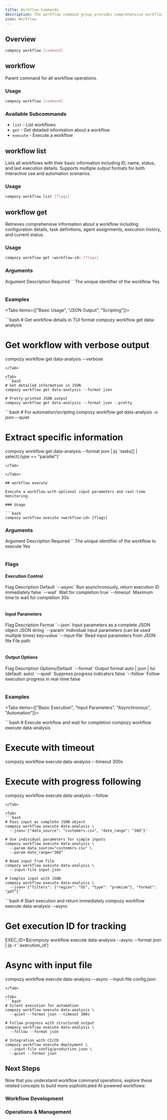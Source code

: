 ```yaml
---
title: Workflow Commands
description: The workflow command group provides comprehensive workflow management capabilities including listing, inspecting, and executing workflows. These commands form the core of workflow orchestration in Compozy.
icon: Workflow
---
```


## Overview

```bash
compozy workflow [command]
```


<FeatureCardList cols={3} size="sm">
  <FeatureCard
    title="List Workflows"
    description="Browse available workflows with pagination and filtering options"
    icon="List"
  />
  <FeatureCard
    title="Inspect Details"
    description="Get comprehensive workflow configurations, task definitions, and execution history"
    icon="Search"
  />
  <FeatureCard
    title="Execute Workflows"
    description="Run AI workflow orchestrations with real-time progress monitoring"
    icon="Play"
  />
</FeatureCardList>

## workflow

Parent command for all workflow operations.

### Usage

```bash
compozy workflow [command]
```

### Available Subcommands

- `list` - List workflows
- `get` - Get detailed information about a workflow
- `execute` - Execute a workflow

## workflow list

Lists all workflows with their basic information including ID, name, status, and last execution details. Supports multiple output formats for both interactive use and automation scenarios.

### Usage

```bash
compozy workflow list [flags]
```

## workflow get

Retrieves comprehensive information about a workflow including configuration details, task definitions, agent assignments, execution history, and current status.

### Usage

```bash
compozy workflow get <workflow-id> [flags]
```

### Arguments

<Table>
  <TableHeader>
    <TableRow>
      <TableHead>Argument</TableHead>
      <TableHead>Description</TableHead>
      <TableHead>Required</TableHead>
    </TableRow>
  </TableHeader>
  <TableBody>
    <TableRow>
      <TableCell>`<workflow-id>`</TableCell>
      <TableCell>The unique identifier of the workflow</TableCell>
      <TableCell>Yes</TableCell>
    </TableRow>
  </TableBody>
</Table>

### Examples

<Tabs items={["Basic Usage", "JSON Output", "Scripting"]}>

<Tab>
```bash
# Get workflow details in TUI format
compozy workflow get data-analysis

# Get workflow with verbose output
compozy workflow get data-analysis --verbose
```
</Tab>

<Tab>
```bash
# Get detailed information in JSON
compozy workflow get data-analysis --format json

# Pretty-printed JSON output
compozy workflow get data-analysis --format json --pretty
```
</Tab>

<Tab>
```bash
# For automation/scripting
compozy workflow get data-analysis -o json --quiet

# Extract specific information
compozy workflow get data-analysis --format json | jq '.tasks[] | select(.type == "parallel")'
```
</Tab>

</Tabs>

## workflow execute

Execute a workflow with optional input parameters and real-time monitoring.

### Usage

```bash
compozy workflow execute <workflow-id> [flags]
```

### Arguments

<Table>
  <TableHeader>
    <TableRow>
      <TableHead>Argument</TableHead>
      <TableHead>Description</TableHead>
      <TableHead>Required</TableHead>
    </TableRow>
  </TableHeader>
  <TableBody>
    <TableRow>
      <TableCell>`<workflow-id>`</TableCell>
      <TableCell>The unique identifier of the workflow to execute</TableCell>
      <TableCell>Yes</TableCell>
    </TableRow>
  </TableBody>
</Table>

### Flags

#### Execution Control

<Table>
  <TableHeader>
    <TableRow>
      <TableHead>Flag</TableHead>
      <TableHead>Description</TableHead>
      <TableHead>Default</TableHead>
    </TableRow>
  </TableHeader>
  <TableBody>
    <TableRow>
      <TableCell>`--async`</TableCell>
      <TableCell>Run asynchronously, return execution ID immediately</TableCell>
      <TableCell>false</TableCell>
    </TableRow>
    <TableRow>
      <TableCell>`--wait`</TableCell>
      <TableCell>Wait for completion</TableCell>
      <TableCell>true</TableCell>
    </TableRow>
    <TableRow>
      <TableCell>`--timeout`</TableCell>
      <TableCell>Maximum time to wait for completion</TableCell>
      <TableCell>30s</TableCell>
    </TableRow>
  </TableBody>
</Table>

#### Input Parameters

<Table>
  <TableHeader>
    <TableRow>
      <TableHead>Flag</TableHead>
      <TableHead>Description</TableHead>
      <TableHead>Format</TableHead>
    </TableRow>
  </TableHeader>
  <TableBody>
    <TableRow>
      <TableCell>`--json`</TableCell>
      <TableCell>Input parameters as a complete JSON object</TableCell>
      <TableCell>JSON string</TableCell>
    </TableRow>
    <TableRow>
      <TableCell>`--param`</TableCell>
      <TableCell>Individual input parameters (can be used multiple times)</TableCell>
      <TableCell>key=value</TableCell>
    </TableRow>
    <TableRow>
      <TableCell>`--input-file`</TableCell>
      <TableCell>Read input parameters from JSON file</TableCell>
      <TableCell>File path</TableCell>
    </TableRow>
  </TableBody>
</Table>

#### Output Options

<Table>
  <TableHeader>
    <TableRow>
      <TableHead>Flag</TableHead>
      <TableHead>Description</TableHead>
      <TableHead>Options/Default</TableHead>
    </TableRow>
  </TableHeader>
  <TableBody>
    <TableRow>
      <TableCell>`--format`</TableCell>
      <TableCell>Output format</TableCell>
      <TableCell>auto | json | tui (default: auto)</TableCell>
    </TableRow>
    <TableRow>
      <TableCell>`--quiet`</TableCell>
      <TableCell>Suppress progress indicators</TableCell>
      <TableCell>false</TableCell>
    </TableRow>
    <TableRow>
      <TableCell>`--follow`</TableCell>
      <TableCell>Follow execution progress in real-time</TableCell>
      <TableCell>false</TableCell>
    </TableRow>
  </TableBody>
</Table>

### Examples

<Tabs items={["Basic Execution", "Input Parameters", "Asynchronous", "Automation"]}>

<Tab>
```bash
# Execute workflow and wait for completion
compozy workflow execute data-analysis

# Execute with timeout
compozy workflow execute data-analysis --timeout 300s

# Execute with progress following
compozy workflow execute data-analysis --follow
```
</Tab>

<Tab>
```bash
# Pass input as complete JSON object
compozy workflow execute data-analysis \
  --json='{"data_source": "customers.csv", "date_range": "30d"}'

# Use individual parameters for simple inputs
compozy workflow execute data-analysis \
  --param data_source="customers.csv" \
  --param date_range="30d"

# Read input from file
compozy workflow execute data-analysis \
  --input-file input.json

# Complex input with JSON
compozy workflow execute data-analysis \
  --json='{"filters": {"region": "US", "type": "premium"}, "format": "pdf"}'
```
</Tab>

<Tab>
```bash
# Start execution and return immediately
compozy workflow execute data-analysis --async

# Get execution ID for tracking
EXEC_ID=$(compozy workflow execute data-analysis --async --format json | jq -r '.execution_id')

# Async with input file
compozy workflow execute data-analysis --async --input-file config.json
```
</Tab>

<Tab>
```bash
# Silent execution for automation
compozy workflow execute data-analysis \
  --quiet --format json --timeout 300s

# Follow progress with structured output
compozy workflow execute data-analysis \
  --follow --format json

# Integration with CI/CD
compozy workflow execute deployment \
  --input-file config/production.json \
  --quiet --format json
```
</Tab>

</Tabs>

## Next Steps

Now that you understand workflow command operations, explore these related concepts to build more sophisticated AI-powered workflows:

### Workflow Development

<ReferenceCardList>
  <ReferenceCard
    title="Workflow Configuration"
    description="Learn how to define workflows with YAML configuration, schemas, and template expressions"
    href="/docs/core/configuration/workflows"
    icon="Settings"
  />
  <ReferenceCard
    title="Task Types & Patterns"
    description="Master basic, parallel, collection, router, and composite task execution patterns"
    href="/docs/core/tasks/basic-tasks"
    icon="Layers"
  />
  <ReferenceCard
    title="Agent Integration"
    description="Create intelligent AI agents with structured outputs, tools, and memory integration"
    href="/docs/core/agents/overview"
    icon="BrainCircuit"
  />
  <ReferenceCard
    title="Tool Development"
    description="Build custom TypeScript tools for specialized operations and external integrations"
    href="/docs/core/tools/overview"
    icon="Code"
  />
</ReferenceCardList>

### Operations & Management

<ReferenceCardList>
  <ReferenceCard
    title="Server Management"
    description="Start development servers, manage production deployments, and configure runtime environments"
    href="/docs/cli/dev-commands"
    icon="Server"
  />
  <ReferenceCard
    title="Project Configuration"
    description="Set up projects with models, runtime permissions, and autoload configurations"
    href="/docs/core/configuration/project-setup"
    icon="FileJson"
  />
  <ReferenceCard
    title="Memory Systems"
    description="Implement persistent conversation and context memory across workflow executions"
    href="/docs/core/memory/overview"
    icon="Database"
  />
</ReferenceCardList>

